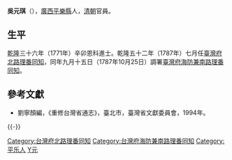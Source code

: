 '''吳元琪'''（{{bd|?||?|}}），[[廣西|廣西]][[平樂縣|平樂縣]]人，[[清朝|清朝]]官員。

== 生平 ==
[[乾隆|乾隆]]三十六年（1771年）辛卯恩科進士。乾隆五十二年（1787年）七月任[[臺灣府北路理番同知|臺灣府北路理番同知]]，同年九月十五日（1787年10月25日）調署[[臺灣府海防兼南路理番同知|臺灣府海防兼南路理番同知]]。

==參考文獻==
*劉寧顏編，《重修台灣省通志》，臺北市，臺灣省文獻委員會，1994年。

{{-}}
{{start box}}
{{s-off}}
{{Succession box|[[黃嘉訓|黃嘉訓]]|[[黃嘉訓|黃嘉訓]]|[[臺灣府北路理番同知|臺灣府北路理番同知]]|<small>乾隆五十二年（1787年）七月上任</small>}}
{{Succession box|[[楊廷理|楊廷理]]|[[潘映辰|潘映辰]]|[[臺灣府海防兼南路理番同知|臺灣府海防兼南路理番同知]]|<small>乾隆五十二年（1787年）九月調署</small>}}
{{end box}}

{{乾隆三十六年辛卯恩科殿試金榜}}
{{DEFAULTSORT:Wu吳}}
[[Category:台灣府北路理番同知|Category:台灣府北路理番同知]]
[[Category:台灣府海防兼南路理番同知|Category:台灣府海防兼南路理番同知]]
[[Category:平乐人|Category:平乐人]]
[[Category:吳姓|Y元]]